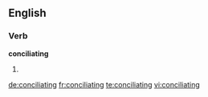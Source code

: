 
==English==

===Verb===
'''conciliating'''

# {{present participle of|conciliate}}

[[de:conciliating]]
[[fr:conciliating]]
[[te:conciliating]]
[[vi:conciliating]]